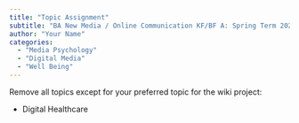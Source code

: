 ```yaml
---
title: "Topic Assignment"
subtitle: "BA New Media / Online Communication KF/BF A: Spring Term 2023"
author: "Your Name"
categories:
  - "Media Psychology"
  - "Digital Media"
  - "Well Being"
---
```


Remove all topics except for your preferred topic for the wiki project:


- Digital Healthcare